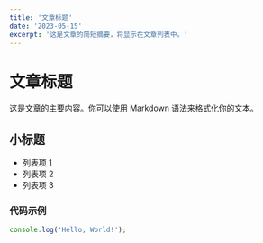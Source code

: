 ```yaml
---
title: '文章标题'
date: '2023-05-15'
excerpt: '这是文章的简短摘要，将显示在文章列表中。'
---
```


# 文章标题

这是文章的主要内容。你可以使用 Markdown 语法来格式化你的文本。

## 小标题

- 列表项 1
- 列表项 2
- 列表项 3

### 代码示例

```javascript
console.log('Hello, World!');
